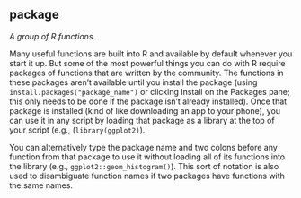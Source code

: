 ## package

<dfn>A group of R functions.</dfn>

Many useful functions are built into R and available by default whenever you start it up. But some of the most powerful things you can do with R require packages of functions that are written by the community. The functions in these packages aren't available until you install the package (using `install.packages("package_name")` or clicking Install on the Packages pane; this only needs to be done if the package isn't already installed). Once that package is installed (kind of like downloading an app to your phone), you can use it in any script by loading that package as a library at the top of your script (e.g., (`library(ggplot2)`). 

::: {.info}
You can alternatively type the package name and two colons before any function from that package to use it without loading all of its functions into the library (e.g., `ggplot2::geom_histogram()`). This sort of notation is also used to disambiguate function names if two packages have functions with the same names.
:::